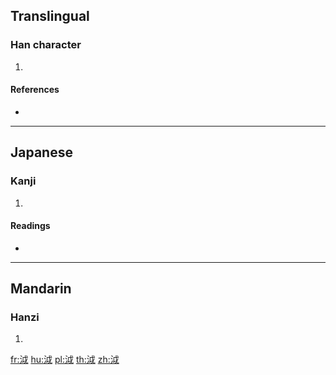 ==Translingual==

===Han character===
{{Han char|rn=85|rad=水|as=05|sn=8|four=33150|canj=EIV}}

# {{defn|Han|sort=水05}}

====References====
* {{Han ref|kx=0618.040|dkj=17315|dj=1013.020|hdz=31583.050|uh=6CE7|ud=27879|bh=CCF6|bd=52470}}

----

==Japanese==

===Kanji===
{{ja-kanji|grade=|rs=水05}}

# {{defn|lang=ja|sort=水05}}

====Readings====
* {{ja-readings|on=[[えつ]] (etsu), [[おち]] (ochi), [[けつ]] (ketsu), [[かち]] (kachi)|kun=}}

----

==Mandarin==

===Hanzi===
{{cmn-hanzi|pin=[[yuè]] ([[yue4]])|wg=yüeh<sup>4</sup>}}

# {{defn|lang=cmn|sort=水05}}

[[fr:泧]]
[[hu:泧]]
[[pl:泧]]
[[th:泧]]
[[zh:泧]]